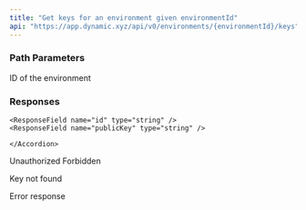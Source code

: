 ```yaml
---
title: "Get keys for an environment given environmentId"
api: "https://app.dynamic.xyz/api/v0/environments/{environmentId}/keys"
---
```


### Path Parameters

<ParamField path="environmentId" type="string" required>
  ID of the environment
</ParamField>

### Responses

<Tabs>

<Tab title="🟢 200">

<ResponseField name="key" type="object" >
    <Accordion title="Show properties" >

    <ResponseField name="id" type="string" />
    <ResponseField name="publicKey" type="string" />

    </Accordion>

</ResponseField>

</Tab>

<Tab title="🔴 401">
Unauthorized

  <ResponseField name="error" type="string" />
</Tab>

<Tab title="🔴 403">
Forbidden

  <ResponseField name="error" type="string" />
</Tab>

<Tab title="🔴 405">Key not found</Tab>

<Tab title="🔴 500">Error response</Tab>

</Tabs>
